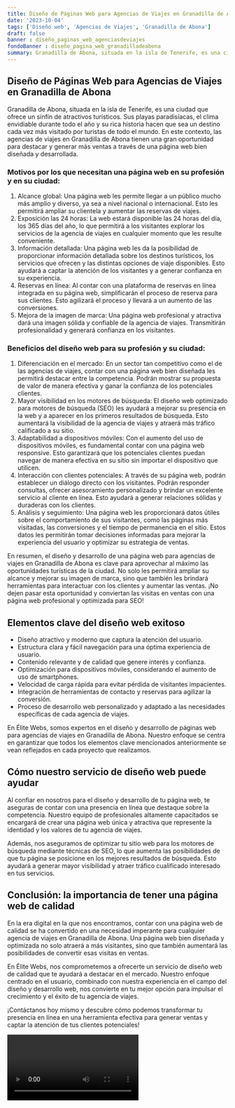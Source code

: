 ```yaml
---
title: Diseño de Páginas Web para Agencias de Viajes en Granadilla de Abona
date: '2023-10-04'
tags: ['Diseño web', 'Agencias de Viajes', 'Granadilla de Abona']
draft: false
banner : diseño_paginas_web_agenciasdeviajes
fondoBanner : diseño_pagina_web_granadilladeabona
summary: Granadilla de Abona, situada en la isla de Tenerife, es una ciudad que ofrece un sinfín de atractivos turísticos. Sus playas paradisíacas, el clima envidiable durante todo el año y su rica historia hacen que sea un destino cada vez más visitado por turistas de todo el mundo. En este contexto, las agencias de viajes en Granadilla de Abona tienen una gran oportunidad para destacar y generar más ventas a través de una página web bien diseñada y desarrollada.
---
```


## Diseño de Páginas Web para Agencias de Viajes en Granadilla de Abona

Granadilla de Abona, situada en la isla de Tenerife, es una ciudad que ofrece un sinfín de atractivos turísticos. Sus playas paradisíacas, el clima envidiable durante todo el año y su rica historia hacen que sea un destino cada vez más visitado por turistas de todo el mundo. En este contexto, las agencias de viajes en Granadilla de Abona tienen una gran oportunidad para destacar y generar más ventas a través de una página web bien diseñada y desarrollada.

### Motivos por los que necesitan una página web en su profesión y en su ciudad:
1. Alcance global: Una página web les permite llegar a un público mucho más amplio y diverso, ya sea a nivel nacional o internacional. Esto les permitirá ampliar su clientela y aumentar las reservas de viajes.
2. Exposición las 24 horas: La web estará disponible las 24 horas del día, los 365 días del año, lo que permitirá a los visitantes explorar los servicios de la agencia de viajes en cualquier momento que les resulte conveniente.
3. Información detallada: Una página web les da la posibilidad de proporcionar información detallada sobre los destinos turísticos, los servicios que ofrecen y las distintas opciones de viaje disponibles. Esto ayudará a captar la atención de los visitantes y a generar confianza en su experiencia.
4. Reservas en línea: Al contar con una plataforma de reservas en línea integrada en su página web, simplificarán el proceso de reserva para sus clientes. Esto agilizará el proceso y llevará a un aumento de las conversiones.
5. Mejora de la imagen de marca: Una página web profesional y atractiva dará una imagen sólida y confiable de la agencia de viajes. Transmitirán profesionalidad y generará confianza en los visitantes.

### Beneficios del diseño web para su profesión y su ciudad:
1. Diferenciación en el mercado: En un sector tan competitivo como el de las agencias de viajes, contar con una página web bien diseñada les permitirá destacar entre la competencia. Podrán mostrar su propuesta de valor de manera efectiva y ganar la confianza de los potenciales clientes.
2. Mayor visibilidad en los motores de búsqueda: El diseño web optimizado para motores de búsqueda (SEO) les ayudará a mejorar su presencia en la web y a aparecer en los primeros resultados de búsqueda. Esto aumentará la visibilidad de la agencia de viajes y atraerá más tráfico calificado a su sitio.
3. Adaptabilidad a dispositivos móviles: Con el aumento del uso de dispositivos móviles, es fundamental contar con una página web responsive. Esto garantizará que los potenciales clientes puedan navegar de manera efectiva en su sitio sin importar el dispositivo que utilicen.
4. Interacción con clientes potenciales: A través de su página web, podrán establecer un diálogo directo con los visitantes. Podrán responder consultas, ofrecer asesoramiento personalizado y brindar un excelente servicio al cliente en línea. Esto ayudará a generar relaciones sólidas y duraderas con los clientes.
5. Análisis y seguimiento: Una página web les proporcionará datos útiles sobre el comportamiento de sus visitantes, como las páginas más visitadas, las conversiones y el tiempo de permanencia en el sitio. Estos datos les permitirán tomar decisiones informadas para mejorar la experiencia del usuario y optimizar su estrategia de ventas.

En resumen, el diseño y desarrollo de una página web para agencias de viajes en Granadilla de Abona es clave para aprovechar al máximo las oportunidades turísticas de la ciudad. No solo les permitirá ampliar su alcance y mejorar su imagen de marca, sino que también les brindará herramientas para interactuar con los clientes y aumentar las ventas. ¡No dejen pasar esta oportunidad y conviertan las visitas en ventas con una página web profesional y optimizada para SEO!

<GifSeo />

<Cta />

## Elementos clave del diseño web exitoso

- Diseño atractivo y moderno que captura la atención del usuario.
- Estructura clara y fácil navegación para una óptima experiencia de usuario.
- Contenido relevante y de calidad que genere interés y confianza.
- Optimización para dispositivos móviles, considerando el aumento de uso de smartphones.
- Velocidad de carga rápida para evitar pérdida de visitantes impacientes.
- Integración de herramientas de contacto y reservas para agilizar la conversión.
- Proceso de desarrollo web personalizado y adaptado a las necesidades específicas de cada agencia de viajes.

En Élite Webs, somos expertos en el diseño y desarrollo de páginas web para agencias de viajes en Granadilla de Abona. Nuestro enfoque se centra en garantizar que todos los elementos clave mencionados anteriormente se vean reflejados en cada proyecto que realizamos.

## Cómo nuestro servicio de diseño web puede ayudar

Al confiar en nosotros para el diseño y desarrollo de tu página web, te aseguras de contar con una presencia en línea que destaque sobre la competencia. Nuestro equipo de profesionales altamente capacitados se encargará de crear una página web única y atractiva que represente la identidad y los valores de tu agencia de viajes.

Además, nos aseguramos de optimizar tu sitio web para los motores de búsqueda mediante técnicas de SEO, lo que aumenta las posibilidades de que tu página se posicione en los mejores resultados de búsqueda. Esto ayudará a generar mayor visibilidad y atraer tráfico cualificado interesado en tus servicios.

## Conclusión: la importancia de tener una página web de calidad

En la era digital en la que nos encontramos, contar con una página web de calidad se ha convertido en una necesidad imperante para cualquier agencia de viajes en Granadilla de Abona. Una página web bien diseñada y optimizada no solo atraerá a más visitantes, sino que también aumentará las posibilidades de convertir esas visitas en ventas.

En Élite Webs, nos comprometemos a ofrecerte un servicio de diseño web de calidad que te ayudará a destacar en el mercado. Nuestro enfoque centrado en el usuario, combinado con nuestra experiencia en el campo del diseño y desarrollo web, nos convierte en tu mejor opción para impulsar el crecimiento y el éxito de tu agencia de viajes.

¡Contáctanos hoy mismo y descubre cómo podemos transformar tu presencia en línea en una herramienta efectiva para generar ventas y captar la atención de tus clientes potenciales!

<Video />

<CtaBot job='Agencias de Viajes' city='Granadilla de Abona'/>

<Gmaps query='Granadilla de Abona+españa+maps' />